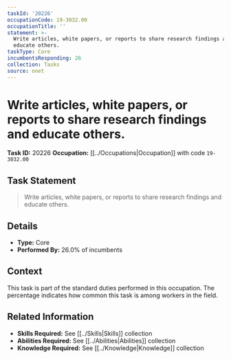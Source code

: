 ```yaml
---
taskId: '20226'
occupationCode: 19-3032.00
occupationTitle: ''
statement: >-
  Write articles, white papers, or reports to share research findings and
  educate others.
taskType: Core
incumbentsResponding: 26
collection: Tasks
source: onet
---
```

# Write articles, white papers, or reports to share research findings and educate others.

**Task ID:** 20226
**Occupation:** [[../Occupations|Occupation]] with code `19-3032.00`

## Task Statement

> Write articles, white papers, or reports to share research findings and educate others.

## Details

- **Type:** Core
- **Performed By:** 26.0% of incumbents

## Context

This task is part of the standard duties performed in this occupation. The percentage indicates how common this task is among workers in the field.

## Related Information

- **Skills Required:** See [[../Skills|Skills]] collection
- **Abilities Required:** See [[../Abilities|Abilities]] collection
- **Knowledge Required:** See [[../Knowledge|Knowledge]] collection
